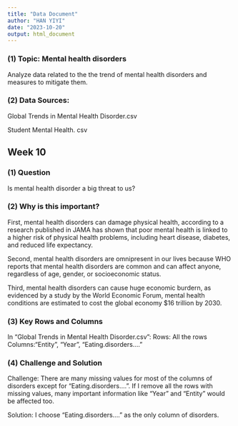 ```yaml
---
title: "Data Document"
author: "HAN YIYI"
date: "2023-10-20"
output: html_document
---
```


### (1) Topic: Mental health disorders

Analyze data related to the the trend of mental health disorders and measures to mitigate them.

### (2) Data Sources: 
Global Trends in Mental Health Disorder.csv

Student Mental Health. csv

## Week 10

### (1) Question
Is mental health disorder a big threat to us?

### (2) Why is this important?
First, mental health disorders can damage physical health, according to a research published in JAMA has shown that poor mental health is linked to a higher risk of physical health problems, including heart disease, diabetes, and reduced life expectancy.

Second, mental health disorders are omnipresent in our lives because WHO reports that mental health disorders are common and can affect anyone, regardless of age, gender, or socioeconomic status.

Third, mental health disorders can cause huge economic burdern, as evidenced by a study by the World Economic Forum, mental health conditions are estimated to cost the global economy $16 trillion by 2030.

### (3) Key Rows and Columns
In "Global Trends in Mental Health Disorder.csv":
Rows: All the rows
Columns:"Entity", "Year", "Eating.disorders...."

### (4) Challenge and Solution
Challenge: There are many missing values for most of the columns of disorders except for "Eating.disorders....". If I remove all the rows with missing values, many important information like "Year" and "Entity" would be affected too.

Solution: I choose "Eating.disorders...." as the only column of disorders.



